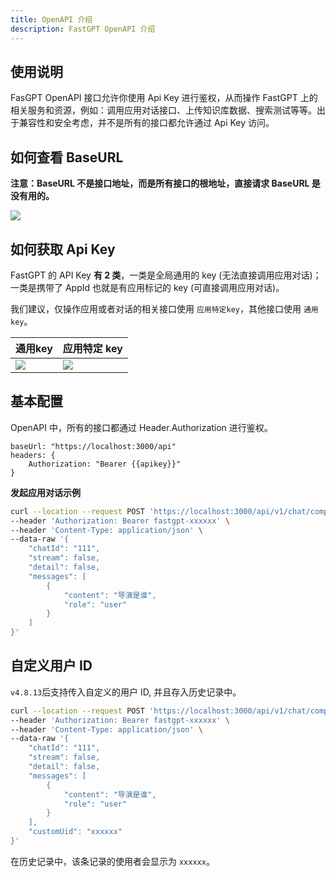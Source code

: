 ```yaml
---
title: OpenAPI 介绍
description: FastGPT OpenAPI 介绍
---
```


## 使用说明

FasGPT OpenAPI 接口允许你使用 Api Key 进行鉴权，从而操作 FastGPT 上的相关服务和资源，例如：调用应用对话接口、上传知识库数据、搜索测试等等。出于兼容性和安全考虑，并不是所有的接口都允许通过 Api Key 访问。

## 如何查看 BaseURL

**注意：BaseURL 不是接口地址，而是所有接口的根地址，直接请求 BaseURL 是没有用的。**

![](/imgs/fastgpt-api-baseurl.png)

## 如何获取 Api Key

FastGPT 的 API Key **有 2 类**，一类是全局通用的 key (无法直接调用应用对话)；一类是携带了 AppId 也就是有应用标记的 key (可直接调用应用对话)。

我们建议，仅操作应用或者对话的相关接口使用 `应用特定key`，其他接口使用 `通用key`。

|        通用key               |           应用特定 key            |
| --------------------- | --------------------- |
| ![](/imgs/fastgpt-api2.jpg) | ![](/imgs/fastgpt-api1.jpg) |


## 基本配置

OpenAPI 中，所有的接口都通过 Header.Authorization 进行鉴权。

```
baseUrl: "https://localhost:3000/api"
headers: {
    Authorization: "Bearer {{apikey}}"
}
```

**发起应用对话示例**

```sh
curl --location --request POST 'https://localhost:3000/api/v1/chat/completions' \
--header 'Authorization: Bearer fastgpt-xxxxxx' \
--header 'Content-Type: application/json' \
--data-raw '{
    "chatId": "111",
    "stream": false,
    "detail": false,
    "messages": [
        {
            "content": "导演是谁",
            "role": "user"
        }
    ]
}'
```

## 自定义用户 ID

`v4.8.13`后支持传入自定义的用户 ID, 并且存入历史记录中。

```sh
curl --location --request POST 'https://localhost:3000/api/v1/chat/completions' \
--header 'Authorization: Bearer fastgpt-xxxxxx' \
--header 'Content-Type: application/json' \
--data-raw '{
    "chatId": "111",
    "stream": false,
    "detail": false,
    "messages": [
        {
            "content": "导演是谁",
            "role": "user"
        }
    ],
    "customUid": "xxxxxx"
}'
```

在历史记录中，该条记录的使用者会显示为 `xxxxxx`。

